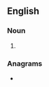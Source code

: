 ==English==

===Noun===
{{head|en|noun form}}

# {{plural of|en|galleon}}

===Anagrams===
* {{anagrams|en|a=aegllnos|allonges}}